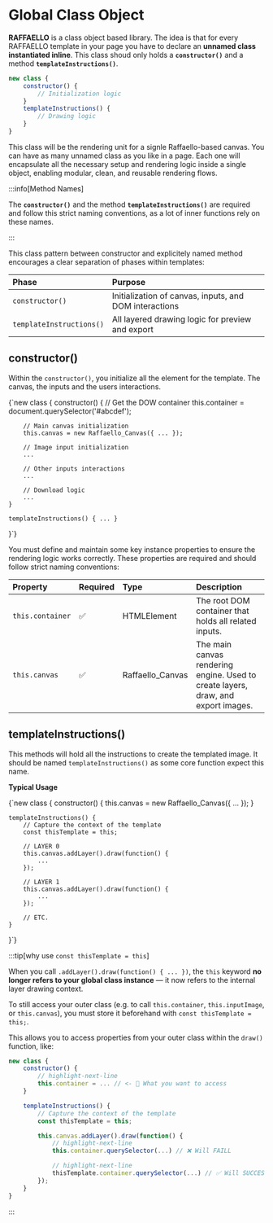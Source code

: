 # Global Class Object


**RAFFAELLO** is a class object based library. The idea is that for every RAFFAELLO template in your page you have to declare an **unnamed class instantiated inline**. This class shoud only holds a **`constructor()`** and a method **`templateInstructions()`**.

```javascript
new class {
    constructor() { 
        // Initialization logic
    }
    templateInstructions() {
        // Drawing logic
    }
}
```

This class will be the rendering unit for a signle Raffaello-based canvas. You can have as many unnamed class as you like in a page.
Each one will encapsulate all the necessary setup and rendering logic inside a single object, enabling modular, clean, and reusable rendering flows.

:::info[Method Names]

The **`constructor()`** and the method **`templateInstructions()`** are required and follow this strict naming conventions, as a lot of inner functions rely on these names.

:::

This class pattern between constructor and explicitely named method encourages a clear separation of phases within templates:

| Phase | Purpose |
| :--- | :--- |
| `constructor()` | Initialization of canvas, inputs, and DOM interactions |
| `templateInstructions()` | All layered drawing logic for preview and export |

## constructor()

Within the `constructor()`, you initialize all the element for the template. The canvas, the inputs and the users interactions.

<CodeBlock className="small-code" language="javascript" title='Usage exemple'>
{`new class {
    constructor() { 
        // Get the DOW container
        this.container = document.querySelector('#abcdef');

        // Main canvas initialization
        this.canvas = new Raffaello_Canvas({ ... });

        // Image input initialization
        ...

        // Other inputs interactions
        ...

        // Download logic
        ...
    }

    templateInstructions() { ... }
}`}
</CodeBlock>

You must define and maintain some key instance properties to ensure the rendering logic works correctly. These properties are required and should follow strict naming conventions:

| Property | Required | Type | Description |
| :--- | :--- | :--- | :--- |
| `this.container` | ✅ | HTMLElement | The root DOM container that holds all related inputs. |
| `this.canvas` | ✅ | Raffaello_Canvas | The main canvas rendering engine. Used to create layers, draw, and export images. |

## templateInstructions()

This methods will hold all the instructions to create the templated image. It should be named `templateInstructions()` as some core function expect this name.

**Typical Usage**


<CodeBlock className="small-code" language="javascript" title='Usage exemple'>
{`new class {
    constructor() { 
        this.canvas = new Raffaello_Canvas({ ... });
    }

    templateInstructions() {
        // Capture the context of the template
        const thisTemplate = this;

        // LAYER 0
        this.canvas.addLayer().draw(function() {
            ... 
        });

        // LAYER 1
        this.canvas.addLayer().draw(function() {
            ... 
        });

        // ETC.
    }
}`}
</CodeBlock>

:::tip[why use `const thisTemplate = this`]

When you call `.addLayer().draw(function() { ... })`, the `this` keyword **no longer refers to your global class instance** — it now refers to the internal layer drawing context.

To still access your outer class (e.g. to call `this.container`, `this.inputImage`, or `this.canvas`), you must store it beforehand with `const thisTemplate = this;`.

This allows you to access properties from your outer class within the `draw()` function, like:

```javascript
new class {
    constructor() { 
        // highlight-next-line
        this.container = ... // <- 🎯 What you want to access   
    }

    templateInstructions() {
        // Capture the context of the template
        const thisTemplate = this;

        this.canvas.addLayer().draw(function() {
            // highlight-next-line
            this.container.querySelector(...) // ❌ Will FAILL

            // highlight-next-line
            thisTemplate.container.querySelector(...) // ✅ Will SUCCESS
        });
    }
}
```

:::
